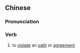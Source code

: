 {{also|背约}}
==Chinese==
{{zh-forms|s=背约}}

===Pronunciation===
{{zh-pron
|m=bèiyuē
|h=pfs=poi-yok
|mn=pōe-iok
|cat=v
}}

===Verb===
{{zh-verb}}

# {{lb|zh|literary}} to [[violate]] an [[oath]] or [[agreement]]